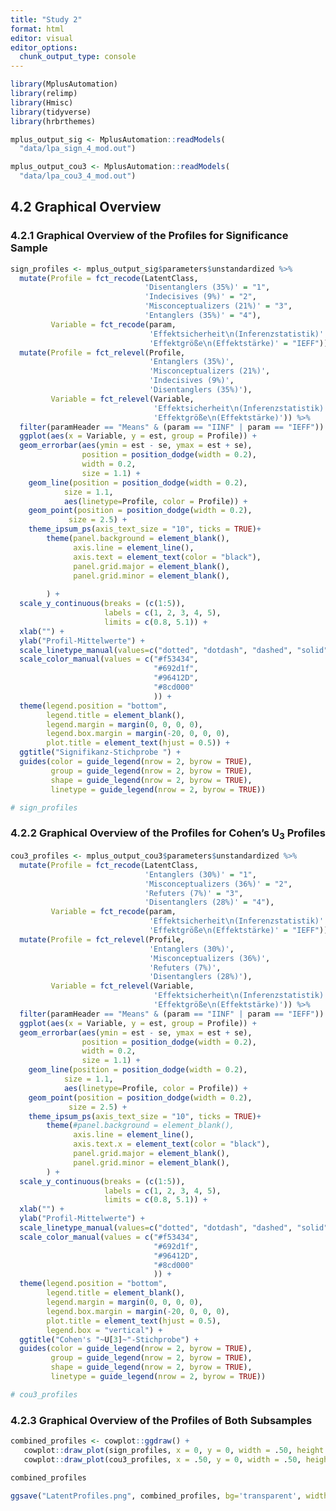 ```yaml
---
title: "Study 2"
format: html
editor: visual
editor_options: 
  chunk_output_type: console
---
```


```r
library(MplusAutomation)
library(relimp)
library(Hmisc)
library(tidyverse)
library(hrbrthemes)

mplus_output_sig <- MplusAutomation::readModels(
  "data/lpa_sign_4_mod.out")

mplus_output_cou3 <- MplusAutomation::readModels(
  "data/lpa_cou3_4_mod.out")
```

## 4.2 Graphical Overview

### 4.2.1 Graphical Overview of the Profiles for Significance Sample

```r
sign_profiles <- mplus_output_sig$parameters$unstandardized %>% 
  mutate(Profile = fct_recode(LatentClass,
                              'Disentanglers (35%)' = "1",
                              'Indecisives (9%)' = "2",
                              'Misconceptualizers (21%)' = "3",
                              'Entanglers (35%)' = "4"),
         Variable = fct_recode(param,
                               'Effektsicherheit\n(Inferenzstatistik)' = "IINF",
                               'Effektgröße\n(Effektstärke)' = "IEFF")) %>%
  mutate(Profile = fct_relevel(Profile,
                               'Entanglers (35%)',
                               'Misconceptualizers (21%)',
                               'Indecisives (9%)',
                               'Disentanglers (35%)'),
         Variable = fct_relevel(Variable,
                                'Effektsicherheit\n(Inferenzstatistik)',
                                'Effektgröße\n(Effektstärke)')) %>%
  filter(paramHeader == "Means" & (param == "IINF" | param == "IEFF")) %>%
  ggplot(aes(x = Variable, y = est, group = Profile)) +
  geom_errorbar(aes(ymin = est - se, ymax = est + se),
                position = position_dodge(width = 0.2),
                width = 0.2,
                size = 1.1) +
    geom_line(position = position_dodge(width = 0.2),
            size = 1.1,
            aes(linetype=Profile, color = Profile)) +
    geom_point(position = position_dodge(width = 0.2),
             size = 2.5) +
    theme_ipsum_ps(axis_text_size = "10", ticks = TRUE)+
        theme(panel.background = element_blank(),
              axis.line = element_line(),
              axis.text = element_text(color = "black"),
              panel.grid.major = element_blank(),
              panel.grid.minor = element_blank(),
              
        ) +
  scale_y_continuous(breaks = (c(1:5)),
                     labels = c(1, 2, 3, 4, 5),
                     limits = c(0.8, 5.1)) +
  xlab("") +
  ylab("Profil-Mittelwerte") +
  scale_linetype_manual(values=c("dotted", "dotdash", "dashed", "solid"))+
  scale_color_manual(values = c("#f53434",
                                "#692d1f",
                                "#96412D",                                 
                                "#8cd000"
                                )) +
  theme(legend.position = "bottom",
        legend.title = element_blank(),
        legend.margin = margin(0, 0, 0, 0),
        legend.box.margin = margin(-20, 0, 0, 0),
        plot.title = element_text(hjust = 0.5)) +
  ggtitle("Signifikanz-Stichprobe ") +
  guides(color = guide_legend(nrow = 2, byrow = TRUE),
         group = guide_legend(nrow = 2, byrow = TRUE),
         shape = guide_legend(nrow = 2, byrow = TRUE),
         linetype = guide_legend(nrow = 2, byrow = TRUE))

# sign_profiles
```

### 4.2.2 Graphical Overview of the Profiles for Cohen's U<sub>3</sub> Profiles

```r
cou3_profiles <- mplus_output_cou3$parameters$unstandardized %>% 
  mutate(Profile = fct_recode(LatentClass,
                              'Entanglers (30%)' = "1",
                              'Misconceptualizers (36%)' = "2",
                              'Refuters (7%)' = "3",
                              'Disentanglers (28%)' = "4"),
         Variable = fct_recode(param,
                               'Effektsicherheit\n(Inferenzstatistik)' = "IINF",
                               'Effektgröße\n(Effektstärke)' = "IEFF")) %>%
  mutate(Profile = fct_relevel(Profile,
                               'Entanglers (30%)',
                               'Misconceptualizers (36%)',
                               'Refuters (7%)',
                               'Disentanglers (28%)'),
         Variable = fct_relevel(Variable,
                                'Effektsicherheit\n(Inferenzstatistik)',
                                'Effektgröße\n(Effektstärke)')) %>%
  filter(paramHeader == "Means" & (param == "IINF" | param == "IEFF")) %>%
  ggplot(aes(x = Variable, y = est, group = Profile)) +
  geom_errorbar(aes(ymin = est - se, ymax = est + se),
                position = position_dodge(width = 0.2),
                width = 0.2,
                size = 1.1) +
    geom_line(position = position_dodge(width = 0.2),
            size = 1.1,
            aes(linetype=Profile, color = Profile)) +
    geom_point(position = position_dodge(width = 0.2),
             size = 2.5) +
    theme_ipsum_ps(axis_text_size = "10", ticks = TRUE)+
        theme(#panel.background = element_blank(),
              axis.line = element_line(),
              axis.text.x = element_text(color = "black"),
              panel.grid.major = element_blank(),
              panel.grid.minor = element_blank(),
        ) +
  scale_y_continuous(breaks = (c(1:5)),
                     labels = c(1, 2, 3, 4, 5),
                     limits = c(0.8, 5.1)) +
  xlab("") +
  ylab("Profil-Mittelwerte") +
  scale_linetype_manual(values=c("dotted", "dotdash", "dashed", "solid"))+
  scale_color_manual(values = c("#f53434",
                                "#692d1f",
                                "#96412D",                                 
                                "#8cd000"
                                )) +
  theme(legend.position = "bottom",
        legend.title = element_blank(),
        legend.margin = margin(0, 0, 0, 0),
        legend.box.margin = margin(-20, 0, 0, 0),
        plot.title = element_text(hjust = 0.5),
        legend.box = "vertical") +
  ggtitle("Cohen's "~U[3]~"-Stichprobe") +
  guides(color = guide_legend(nrow = 2, byrow = TRUE),
         group = guide_legend(nrow = 2, byrow = TRUE),
         shape = guide_legend(nrow = 2, byrow = TRUE),
         linetype = guide_legend(nrow = 2, byrow = TRUE))

# cou3_profiles
```

### 4.2.3 Graphical Overview of the Profiles of Both Subsamples

```r

combined_profiles <- cowplot::ggdraw() +
   cowplot::draw_plot(sign_profiles, x = 0, y = 0, width = .50, height = 1) +
   cowplot::draw_plot(cou3_profiles, x = .50, y = 0, width = .50, height = 1)

combined_profiles

ggsave("LatentProfiles.png", combined_profiles, bg='transparent', width = 8.5, height = 4, dpi = 400)

```
